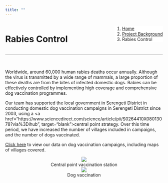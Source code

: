 ```yaml
---
title: ""
---
```


<!--Add a loading bar!-->
<script src="pace.js"></script>
<link href="pace_loadbar_loading.css" rel="stylesheet" />

<!--Create a block for title and breadcrumbs to appear on same line-->
<div style="width: 100%; display: inline-block;">
<div style="float: left;">
<h1>Rabies Control</h1>
</div>
<div style="float: right;">
<ol class="breadcrumb" style="background-color:white;">
  <li class="breadcrumb-item"><a href="index.html">Home</a></li>
  <li class="breadcrumb-item"><a href="about_overview.html">Project Background</a></li>
  <li class="breadcrumb-item active">Rabies Control</li>
</ol>
</div>
</div>
<hr class="hr-orange">

<br>
  
<!--Begin page content!-->
Worldwide, around 60,000 human rabies deaths occur annually. Although the virus is transmitted by a wide range of mammals, a large proportion of these deaths are from the bites of infected domestic dogs. Rabies can be effectively controlled by implementing high coverage and comprehensive dog vaccination programmes.  
  
Our team has supported the local government in Serengeti District in conducting domestic dog vaccination campaigns in Serengeti District since 2003, using a <a href="https://www.sciencedirect.com/science/article/pii/S0264410X08013078?via%3Dihub", target="blank">central point strategy</a>. Over this time period, we have increased the number of villages included in campaigns, and the number of dogs vaccinated.  
  
[Click here](data_vax.html) to view our data on dog vaccination campaigns, including maps of villages covered.  

<center>
<div class="clearfix">
<div class="gallery_2">
  <img src="img/vacc_1.png" />
  <div class="caption">Central point vaccination station</div>
</div>
<div class="gallery_2">
  <img src="img/vacc_2.jpg" />
  <div class="caption">Dog vaccination</div>
</div>
</div>
</center>

<br><br>